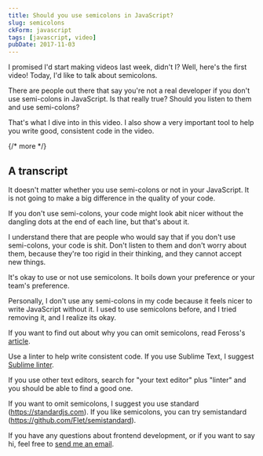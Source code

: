 ```yaml
---
title: Should you use semicolons in JavaScript?
slug: semicolons
ckForm: javascript
tags: [javascript, video]
pubDate: 2017-11-03
---
```


I promised I'd start making videos last week, didn't I? Well, here's the first video! Today, I'd like to talk about semicolons.

There are people out there that say you're not a real developer if you don't use semi-colons in JavaScript. Is that really true? Should you listen to them and use semi-colons?

That's what I dive into in this video. I also show a very important tool to help you write good, consistent code in the video.

{/* more */}

<Youtube id='TODFjRDfosk' />

## A transcript

It doesn't matter whether you use semi-colons or not in your JavaScript. It is not going to make a big difference in the quality of your code.

If you don't use semi-colons, your code might look abit nicer without the dangling dots at the end of each line, but that's about it.

I understand there that are people who would say that if you don't use semi-colons, your code is shit. Don't listen to them and don't worry about them, because they're too rigid in their thinking, and they cannot accept new things.

It's okay to use or not use semicolons. It boils down your preference or your team's preference.

Personally, I don't use any semi-colons in my code because it feels nicer to write JavaScript without it. I used to use semicolons before, and I tried removing it, and I realize its okay.

If you want to find out about why you can omit semicolons, read Feross's [article](https://feross.org/never-use-semicolons/).

Use a linter to help write consistent code. If you use Sublime Text, I suggest [Sublime linter](https://packagecontrol.io/packages/SublimeLinter).

If you use other text editors, search for "your text editor" plus "linter" and you should be able to find a good one.

If you want to omit semicolons, I suggest you use standard (https://standardjs.com). If you like semicolons, you can try semistandard (https://github.com/Flet/semistandard).

If you have any questions about frontend development, or if you want to say hi, feel free to [send me an email](https://zellwk.com/apply).
